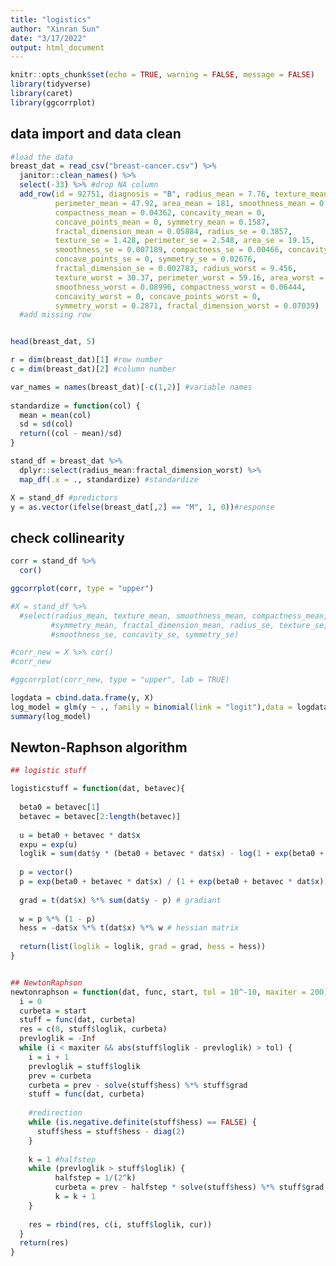 ```yaml
---
title: "logistics"
author: "Xinran Sun"
date: "3/17/2022"
output: html_document
---
```


```r
knitr::opts_chunk$set(echo = TRUE, warning = FALSE, message = FALSE)
library(tidyverse)
library(caret)
library(ggcorrplot)
```

## data import and data clean
```r
#load the data
breast_dat = read_csv("breast-cancer.csv") %>% 
  janitor::clean_names() %>% 
  select(-33) %>% #drop NA column
  add_row(id = 92751, diagnosis = "B", radius_mean = 7.76, texture_mean = 24.54,
          perimeter_mean = 47.92, area_mean = 181, smoothness_mean = 0.05263,
          compactness_mean = 0.04362, concavity_mean = 0, 
          concave_points_mean = 0, symmetry_mean = 0.1587,
          fractal_dimension_mean = 0.05884, radius_se = 0.3857, 
          texture_se = 1.428, perimeter_se = 2.548, area_se = 19.15,
          smoothness_se = 0.007189, compactness_se = 0.00466, concavity_se = 0,
          concave_points_se = 0, symmetry_se = 0.02676, 
          fractal_dimension_se = 0.002783, radius_worst = 9.456, 
          texture_worst = 30.37, perimeter_worst = 59.16, area_worst = 268.6,
          smoothness_worst = 0.08996, compactness_worst = 0.06444,
          concavity_worst = 0, concave_points_worst = 0, 
          symmetry_worst = 0.2871, fractal_dimension_worst = 0.07039) 
  #add missing row


head(breast_dat, 5)

r = dim(breast_dat)[1] #row number
c = dim(breast_dat)[2] #column number

var_names = names(breast_dat)[-c(1,2)] #variable names
  
standardize = function(col) {
  mean = mean(col)
  sd = sd(col)
  return((col - mean)/sd)
}

stand_df = breast_dat %>% 
  dplyr::select(radius_mean:fractal_dimension_worst) %>% 
  map_df(.x = ., standardize) #standardize

X = stand_df #predictors
y = as.vector(ifelse(breast_dat[,2] == "M", 1, 0))#response
```

## check collinearity

```r
corr = stand_df %>% 
  cor()

ggcorrplot(corr, type = "upper")

#X = stand_df %>% 
  #select(radius_mean, texture_mean, smoothness_mean, compactness_mean,
         #symmetry_mean, fractal_dimension_mean, radius_se, texture_se,
         #smoothness_se, concavity_se, symmetry_se)

#corr_new = X %>% cor()
#corr_new

#ggcorrplot(corr_new, type = "upper", lab = TRUE)
```

```r
logdata = cbind.data.frame(y, X)
log_model = glm(y ~ ., family = binomial(link = "logit"),data = logdata)
summary(log_model)
```

## Newton-Raphson algorithm

```r
## logistic stuff 

logisticstuff = function(dat, betavec){
  
  beta0 = betavec[1]
  betavec = betavec[2:length(betavec)]
  
  u = beta0 + betavec * dat$x
  expu = exp(u)
  loglik = sum(dat$y * (beta0 + betavec * dat$x) - log(1 + exp(beta0 + betavec * dat$x)))
  
  p = vector()
  p = exp(beta0 + betavec * dat$x) / (1 + exp(beta0 + betavec * dat$x))
  
  grad = t(dat$x) %*% sum(dat$y - p) # gradiant
  
  w = p %*% (1 - p)
  hess = -dat$x %*% t(dat$x) %*% w # hessian matrix
  
  return(list(loglik = loglik, grad = grad, hess = hess))
}


## NewtonRaphson
newtonraphson = function(dat, func, start, tol = 10^-10, maxiter = 200){
  i = 0
  curbeta = start
  stuff = func(dat, curbeta)
  res = c(0, stuff$loglik, curbeta)
  prevloglik = -Inf
  while (i < maxiter && abs(stuff$loglik - prevloglik) > tol) {
    i = i + 1
    prevloglik = stuff$loglik
    prev = curbeta
    curbeta = prev - solve(stuff$hess) %*% stuff$grad
    stuff = func(dat, curbeta)
    
    #redirection
    while (is.negative.definite(stuff$hess) == FALSE) {
      stuff$hess = stuff$hess - diag(2)
    }
    
    k = 1 #halfstep
    while (prevloglik > stuff$loglik) {
          halfstep = 1/(2^k)
          curbeta = prev - halfstep * solve(stuff$hess) %*% stuff$grad
          k = k + 1
    }
    
    res = rbind(res, c(i, stuff$loglik, cur))
  }
  return(res)
}


```


